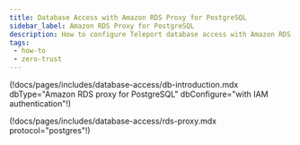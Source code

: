 ```yaml
---
title: Database Access with Amazon RDS Proxy for PostgreSQL
sidebar_label: Amazon RDS Proxy for PostgreSQL
description: How to configure Teleport database access with Amazon RDS Proxy for PostgreSQL
tags:
 - how-to
 - zero-trust
---
```


(!docs/pages/includes/database-access/db-introduction.mdx dbType="Amazon RDS proxy for PostgreSQL" dbConfigure="with IAM authentication"!)

(!docs/pages/includes/database-access/rds-proxy.mdx protocol="postgres"!)
